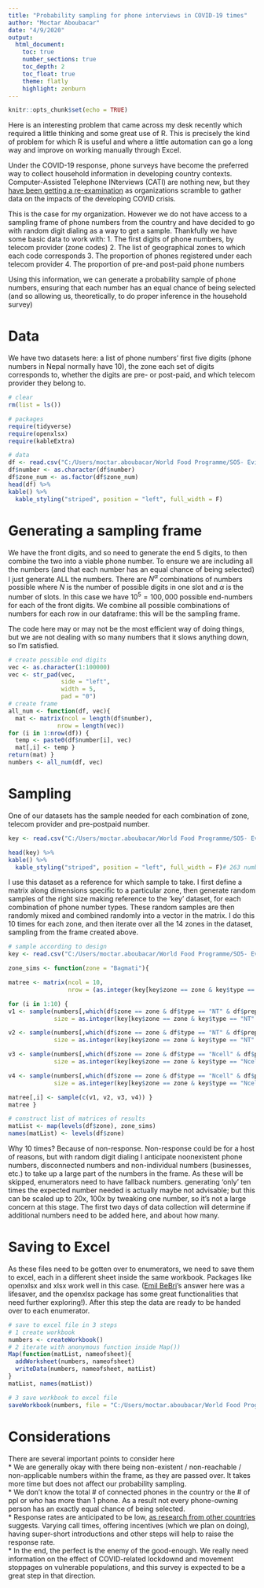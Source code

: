 ---
title: "Probability sampling for phone interviews in COVID-19 times"
author: "Moctar Aboubacar"
date: "4/9/2020"
output: 
  html_document:
    toc: true
    number_sections: true
    toc_depth: 2
    toc_float: true
    theme: flatly
    highlight: zenburn
---

```{r setup, include=FALSE}
knitr::opts_chunk$set(echo = TRUE)
```

Here is an interesting problem that came across my desk recently which required a little thinking and some great use of R. This is precisely the kind of problem for which R is useful and where a little automation can go a long way and improve on working manually through Excel.

Under the COVID-19 response, phone surveys have become the preferred way to collect household information in developing country contexts. Computer-Assisted Telephone INterviews (CATI) are nothing new, but they [have been getting a re-examination](https://blogs.worldbank.org/impactevaluations/mobile-phone-surveys-understanding-covid-19-impacts-part-i-sampling-and-mode) as organizations scramble to gather data on the impacts of the developing COVID crisis.

This is the case for my organization. However we do not have access to a sampling frame of phone numbers from the country and have decided to go with random digit dialing as a way to get a sample. Thankfully we have some basic data to work with: 
1. The first digits of phone numbers, by telecom provider (zone codes)
2. The list of geographical zones to which each code corresponds
3. The proportion of phones registered under each telecom provider
4. The proportion of pre-and post-paid phone numbers

Using this information, we can generate a probability sample of phone numbers, ensuring that each number has an equal chance of being selected (and so allowing us, theoretically, to do proper inference in the household survey)

# Data

We have two datasets here: a list of phone numbers' first five digits (phone numbers in Nepal normally have 10), the zone each set of digits corresponds to, whether the digits are pre- or post-paid, and which telecom provider they belong to.
```{r, echo = FALSE, message = FALSE}
# clear
rm(list = ls())

# packages
require(tidyverse)
require(openxlsx)
require(kableExtra)
```
```{r}
# data
df <- read.csv("C:/Users/moctar.aboubacar/World Food Programme/SO5- Evidence Policy & Innovation - COVID-19 response/mVAM/Study design/Phone numbers first digits.csv")
df$number <- as.character(df$number)
df$zone_num <- as.factor(df$zone_num)
head(df) %>% 
kable() %>% 
  kable_styling("striped", position = "left", full_width = F)
```

# Generating a sampling frame

We have the front digits, and so need to generate the end 5 digits, to then combine the two into a viable phone number. To ensure we are including all the numbers (and that each number has an equal chance of being selected) I just generate ALL the numbers. There are $N^\alpha$ combinations of numbers possible where $N$ is the number of possible digits in one slot and $\alpha$ is the number of slots. In this case we have $10^5 = 100,000$ possible end-numbers for each of the front digits.  We combine all possible combinations of numbers for each row in our dataframe: this will be the sampling frame.

The code here may or may not be the most efficient way of doing things, but we are not dealing with so many numbers that it slows anything down, so I'm satisfied.

```{r}
# create possible end digits
vec <- as.character(1:100000)
vec <- str_pad(vec,
               side = "left",
               width = 5,
               pad = "0")
# create frame
all_num <- function(df, vec){
  mat <- matrix(ncol = length(df$number),
              nrow = length(vec))
for (i in 1:nrow(df)) {
  temp <- paste0(df$number[i], vec)
  mat[,i] <- temp }
return(mat) }
numbers <- all_num(df, vec)
```


# Sampling

One of our datasets has the sample needed for each combination of zone, telecom provider and pre-postpaid number.
```{r, echo=FALSE}
key <- read.csv("C:/Users/moctar.aboubacar/World Food Programme/SO5- Evidence Policy & Innovation - COVID-19 response/mVAM/Study design/sample size by type.csv")
```
```{r}
head(key) %>% 
kable() %>% 
  kable_styling("striped", position = "left", full_width = F)# 263 numbers are needed from Bagmati-NCell-prepaid phones
```

I use this dataset as a reference for which sample to take. I first define a matrix along dimensions specific to a particular zone, then generate random samples of the right size making reference to the 'key' dataset, for each combination of phone number types. These random samples are then randomly mixed and combined randomly into a vector in the matrix. I do this 10 times for each zone, and then iterate over all the 14 zones in the dataset, sampling from the frame created above.
```{r}
# sample according to design
key <- read.csv("C:/Users/moctar.aboubacar/World Food Programme/SO5- Evidence Policy & Innovation - COVID-19 response/mVAM/Study design/sample size by type.csv")

zone_sims <- function(zone = "Bagmati"){

matree <- matrix(ncol = 10,
                 nrow = (as.integer(key[key$zone == zone & key$type == "NT" & key$prepost == "pre",][5]) + as.integer(key[key$zone == zone & key$type == "NT" & key$prepost == "post",][5]) + as.integer(key[key$zone == zone & key$type == "Ncell" & key$prepost == "pre",][5]) + as.integer(key[key$zone == zone & key$type == "Ncell" & key$prepost == "post",][5])))

for (i in 1:10) {
v1 <- sample(numbers[,which(df$zone == zone & df$type == "NT" & df$prepost == "pre")],
             size = as.integer(key[key$zone == zone & key$type == "NT" & key$prepost == "pre",][5]))

v2 <- sample(numbers[,which(df$zone == zone & df$type == "NT" & df$prepost == "post")],
             size = as.integer(key[key$zone == zone & key$type == "NT" & key$prepost == "post",][5]))

v3 <- sample(numbers[,which(df$zone == zone & df$type == "Ncell" & df$prepost == "pre")],
             size = as.integer(key[key$zone == zone & key$type == "Ncell" & key$prepost == "pre",][5]))

v4 <- sample(numbers[,which(df$zone == zone & df$type == "Ncell" & df$prepost == "post")],
             size = as.integer(key[key$zone == zone & key$type == "Ncell" & key$prepost == "post",][5]))

matree[,i] <- sample(c(v1, v2, v3, v4)) }
matree }

# construct list of matrices of results
matList <- map(levels(df$zone), zone_sims)
names(matList) <- levels(df$zone)
```
Why 10 times? Because of non-response. Non-response could be for a host of reasons, but with random digit dialing I anticipate noonexistent phone numbers, disconnected numbers and non-individual numbers (businesses, etc.) to take up a large part of the numbers in the frame. As these will be skipped, enumerators need to have fallback numbers. generating 'only' ten times the expected number needed is actually maybe not advisable; but this can be scaled up to 20x, 100x by tweaking one number, so it's not a large concern at this stage. The first two days of data collection will determine if additional numbers need to be added here, and about how many.

# Saving to Excel

As these files need to be gotten over to enumerators, we need to save them to excel, each in a different sheet inside the same workbook. Packages like openxlsx and xlsx work well in this case. ([Emil BeBri](https://stackoverflow.com/questions/27524472/list-of-data-frames-to-individual-excel-worksheets-r)'s answer here was a lifesaver, and the openxlsx package has some great functionalities that need further exploring!). After this step the data are ready to be handed over to each enumerator.
```{r, eval=FALSE}
# save to excel file in 3 steps
# 1 create workbook
numbers <- createWorkbook()
# 2 iterate with anonymous function inside Map())
Map(function(matList, nameofsheet){     
  addWorksheet(numbers, nameofsheet)
  writeData(numbers, nameofsheet, matList)
}
matList, names(matList))

# 3 save workbook to excel file 
saveWorkbook(numbers, file = "C:/Users/moctar.aboubacar/World Food Programme/SO5- Evidence Policy & Innovation - COVID-19 response/mVAM/Study design/numbers.xlsx", overwrite = TRUE)
```

# Considerations

There are several important points to consider here  
* We are generally okay with there being non-existent / non-reachable / non-applicable numbers within the frame, as they are passed over. It takes more time but does not affect our probability sampling.  
* We don't know the total # of connected phones in the country or the # of ppl or *who* has more than 1 phone. As a result not every phone-owning person has an exactly equal chance of being selected.  
* Response rates are anticipated to be low, [as research from other countries](https://blogs.worldbank.org/impactevaluations/mobile-phone-surveys-understanding-covid-19-impacts-part-ii-response-quality-and) suggests. Varying call times, offering incentives (which we plan on doing), having super-short introductions and other steps will help to raise the response rate.  
* In the end, the perfect is the enemy of the good-enough. We really need information on the effect of COVID-related lockdownd and movement stoppages on vulnerable populations, and this survey is expected to be a great step in that direction.